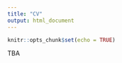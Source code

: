 ```yaml
---
title: "CV"
output: html_document
---
```


```r
knitr::opts_chunk$set(echo = TRUE)
```

TBA